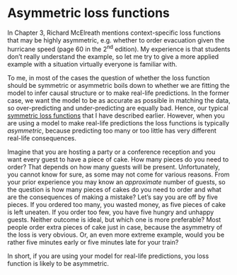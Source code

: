 # Asymmetric loss functions

In Chapter 3, Richard McElreath mentions context-specific loss functions that may be highly asymmetric, e.g. whether to order evacuation given the hurricane speed (page 60 in the 2<sup>nd</sup> edition). My experience is that students don't really understand the example, so let me try to give a more applied example with a situation virtually everyone is familiar with.

To me, in most of the cases the question of whether the loss function should be symmetric or asymmetric boils down to whether we are fitting the model to infer causal structure or to make real-life predictions. In the former case, we want the model to be as accurate as possible in matching the data, so over-predicting and under-predicting are equally bad. Hence, our typical [symmetric loss functions](#loss-functions) that I have described earlier. However, when you are using a model to make real-life predictions the loss functions is typically _asymmetric_, because predicting too many or too little has very different real-life consequences.

Imagine that you are hosting a party or a conference reception and you want every guest to have a piece of cake. How many pieces do you need to order? That depends on how many guests will be present. Unfortunately, you cannot know for sure, as some may not come for various reasons. From your prior experience you may know an _approximate_ number of guests, so the question is how many pieces of cakes do you need to order and what are the consequences of making a mistake? Let's say you are off by five pieces. If you ordered too many, you wasted money, as five pieces of cake is left uneaten. If you order too few, you have five hungry and unhappy guests. Neither outcome is ideal, but which one is more preferable? Most people order extra pieces of cake just in case, because the asymmetry of the loss is very obvious. Or, an even more extreme example, would you be rather five minutes early or five minutes late for your train?

In short, if you are using your model for real-life predictions, you loss function is likely to be asymmetric.
